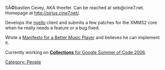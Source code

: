 SÃ©bastien Cevey, AKA theefer. Can be reached at seb@cine7.net. Homepage at http://sirius.cine7.net/.

Develops the [http://git.xmms.se/?p=nyello.git;a=summary nyello] client and submits a few patches for the XMMS2 core when he really needs a feature or a bug fixed.

Wrote a [http://sirius.cine7.net/index.php/action/Article/category/computers/id/article-computers--better-music-player-manifesto/ Manifesto for a Better Music Player] and believes he can implement it.

Currently working on [[SoC:Collections|'''Collections''' for Google Summer of Code 2006]].

[[Category: People]]